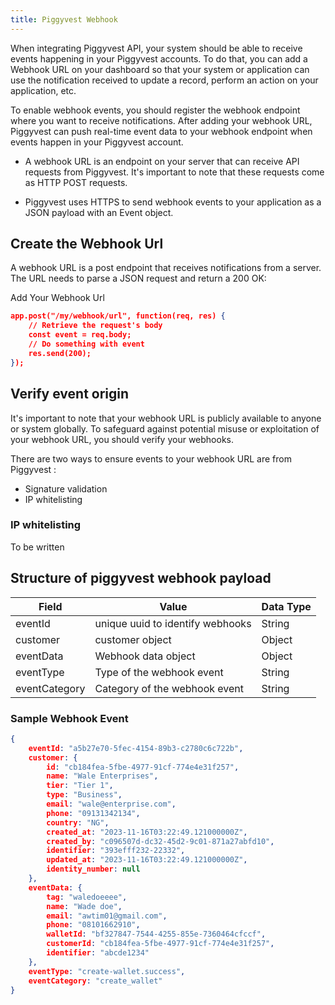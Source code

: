 ```yaml
---
title: Piggyvest Webhook
---
```


When integrating Piggyvest API, your system should be able to receive events happening in your Piggyvest accounts. To do that, you can add a Webhook URL on your dashboard so that your system or application can use the notification received to update a record, perform an action on your application, etc.

To enable webhook events, you should register the webhook endpoint where you want to receive notifications. After adding your webhook URL, Piggyvest can push real-time event data to your webhook endpoint when events happen in your Piggyvest account. 


<Note>

- A webhook URL is an endpoint on your server that can receive API requests from Piggyvest. It's important to note that these requests come as HTTP POST requests. 

- Piggyvest uses  HTTPS to send webhook events to your application as a JSON payload with an Event object. 

</Note>



## Create the Webhook Url
A webhook URL is a post endpoint that receives notifications from a server. The URL needs to parse a JSON request and return a 200 OK:

Add Your Webhook Url

```json webhook.json
app.post("/my/webhook/url", function(req, res) {
    // Retrieve the request's body
    const event = req.body;
    // Do something with event
    res.send(200);
});
```
 


## Verify event origin
It's important to note that your webhook URL is publicly available to anyone or system globally. To safeguard against potential misuse or exploitation of your webhook URL, you should verify your webhooks. 

There are two ways to ensure events to your webhook URL are from Piggyvest :

- Signature validation
- IP whitelisting


### IP whitelisting
To be written


## Structure of piggyvest webhook payload

| Field | Value | Data Type |
| --- | --- | --- |
| eventId | unique uuid to identify webhooks | String |
| customer | customer object | Object |
| eventData | Webhook data object | Object |
| eventType | Type of the webhook event | String |
| eventCategory | Category of the webhook event | String |

### Sample Webhook Event
```json webhook-event.json
{
    eventId: "a5b27e70-5fec-4154-89b3-c2780c6c722b",
    customer: {
        id: "cb184fea-5fbe-4977-91cf-774e4e31f257",
        name: "Wale Enterprises",
        tier: "Tier 1",
        type: "Business",
        email: "wale@enterprise.com",
        phone: "09131342134",
        country: "NG",
        created_at: "2023-11-16T03:22:49.121000000Z",
        created_by: "c096507d-dc32-45d2-9c01-871a27abfd10",
        identifier: "393efff232-22332",
        updated_at: "2023-11-16T03:22:49.121000000Z",
        identity_number: null
    },
    eventData: {
        tag: "waledoeeee",
        name: "Wade doe",
        email: "awtim01@gmail.com",
        phone: "08101662910",
        walletId: "bf327847-7544-4255-855e-7360464cfccf",
        customerId: "cb184fea-5fbe-4977-91cf-774e4e31f257",
        identifier: "abcde1234"
    },
    eventType: "create-wallet.success",
    eventCategory: "create_wallet"
}
```








